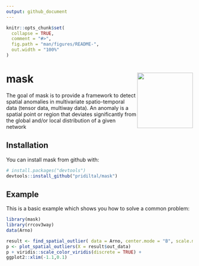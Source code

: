 ```yaml
---
output: github_document
---
```


<!-- README.md is generated from README.Rmd. Please edit that file -->

```r
knitr::opts_chunk$set(
  collapse = TRUE,
  comment = "#>",
  fig.path = "man/figures/README-",
  out.width = "100%"
)
```

# mask <img src="man/figures/logo.png" align="right" height="150" />

<!-- badges: start -->
<!-- badges: end -->

The goal of mask is to provide a framework to detect spatial anomalies in multivariate spatio-temporal data (tensor data, multiway data). An anomaly is a spatial point or region that deviates significantly from the global and/or local distribution of a given network

## Installation

You can install mask from github with:

```r
# install.packages("devtools")
devtools::install_github("pridiltal/mask")
```


## Example

This is a basic example which shows you how to solve a common problem:

```r
library(mask)
library(rrcov3way)
data(Arno)

result <- find_spatial_outlier( data = Arno, center.mode = "B", scale.mode = "B", tensor_decom = "Tucker3")
p <- plot_spatial_outliers(X = result$out_data)
p + viridis::scale_color_viridis(discrete = TRUE) +
ggplot2::xlim(-1.1,0.1)
```


